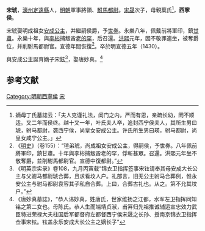'''宋琥'''，[[濠州|濠州]][[定遠縣|定遠縣]]人，[[明朝|明朝]]軍事將領、[[駙馬都尉|駙馬都尉]]。[[宋晟|宋晟]]次子，母親葉氏<ref>嫡母丁氏墓誌云：「夫人克谨礼法，闺门之内，严而有恩，亲疏长幼，罔不顺适。又二年而侯终。越十又一年，叶氏夫人卒，追封西宁侯夫人，其所生男曰琥，驸马都尉，袭西宁侯，尚皇女安成公主。许氏所生男曰瑛，驸马都尉，尚皇女咸宁公主。」</ref>，'''西寧侯'''。

宋琥娶明成祖女[[安成公主|安成公主]]，并繼嗣侯爵，予[[世券|世券]]。永樂八年，佩戴前將軍印，鎮[[甘肅|甘肅]]。永樂十年，與[[李彬|李彬]]捕叛酋[[老的罕|老的罕]]，后召還。[[洪熙|洪熙]]元年，因不敬罪連坐，被奪爵位，并削駙馬都尉官。宣德年間恢復<ref>《[[明史|明史]]》（卷155）：“瑄弟琥，尚成祖女安成公主，得嗣侯，予世券。八年佩前將軍印，鎮甘肅。十年與李彬捕叛酋老的罕，俘斬甚眾。召還。洪熙元年坐不敬奪爵，並削駙馬都尉官。宣德中復都尉。”</ref>。卒於明宣德五年（1430）。

與安成公主誕育嫡子宋鉉<ref>《明英宗实录》卷108，九月丙寅载“锦衣卫指挥签事宋铉请奉其母安成大长公主与父驸马都尉琥合葬，且求看坟人户。礼部言，旧无公主驸马合葬例，惟永安公主与驸马都尉袁容其子私自合葬。上曰，合葬古礼也。从之。第不允其坟户。”</ref>，娶唐妙真。<ref>《唐妙真墓誌》，“恭人讳妙真，姓唐氏，世家维扬之江都，水军左卫指挥同知铭之第二女也。母陈氏。恭人生而端靖贞淑，甫笄归先祖推诚辅运宣忠效力武臣特进荣禄大夫柱国后军都督府左都督西宁侯宋晟之长孙、授南京锦衣卫指挥佥事宋铉。铉盖永乐安成大长公主之嫡长子”</ref>

==参考文献==
{{wikisource|明史/卷155}}
<div class="references-small">
<references />
</div>

{{明朝人物小作品}}

[[Category:明朝西寧侯|Category:明朝西寧侯]]
[[Category:明朝駙馬都尉|宋]]